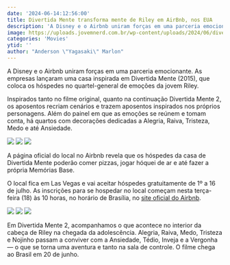 ```yaml
---
date: '2024-06-14:12:56:00'
title: Divertida Mente transforma mente de Riley em AirBnb, nos EUA
description: 'A Disney e o Airbnb uniram forças em uma parceria emocionante. As empresas lançaram uma casa inspirada em Divertida Mente (2015), que coloca os hóspedes no quartel-general de emoções da jovem Riley.'
image: https://uploads.jovemnerd.com.br/wp-content/uploads/2024/06/divertida_mente_2_airbnb__xh4j3u9z.jpg
categories: 'Movies'
ytid: ''
author: "Anderson \"Yagasaki\" Marlon"
---
```


A Disney e o Airbnb uniram forças em uma parceria emocionante. As empresas lançaram uma casa inspirada em Divertida Mente (2015), que coloca os hóspedes no quartel-general de emoções da jovem Riley.

Inspirados tanto no filme original, quanto na continuação Divertida Mente 2, os aposentos recriam cenários e trazem aposentos inspirados nos próprios personagens. Além do painel em que as emoções se reúnem e tomam conta, há quartos com decorações dedicadas a Alegria, Raiva, Tristeza, Medo e até Ansiedade.

![](https://uploads.jovemnerd.com.br/wp-content/uploads/2024/06/divertida_mente_air_bnb_2__54cil1.jpg?ims=3000x2000/filters:quality(75))
![](https://uploads.jovemnerd.com.br/wp-content/uploads/2024/06/divertida_mente_air_bnb_3__022ke0.jpg?ims=3000x2000/filters:quality(75))
![](https://uploads.jovemnerd.com.br/wp-content/uploads/2024/06/divertida_mente_air_bnb_4__iq09o41.jpg?ims=3000x2000/filters:quality(75))

A página oficial do local no Airbnb revela que os hóspedes da casa de Divertida Mente poderão comer pizzas, jogar hóquei de ar e até fazer a própria Memórias Base.

O local fica em Las Vegas e vai aceitar hóspedes gratuitamente de 1º a 16 de julho. As inscrições para se hospedar no local começam nesta terça-feira (18) às 10 horas, no horário de Brasília, no [site oficial do Airbnb](https://airbnb.com/insideout2).

![](https://uploads.jovemnerd.com.br/wp-content/uploads/2024/06/divertida_mente_air_bnb_5__whn2m3fj.jpg?ims=3000x2000/filters:quality(75))
![](https://uploads.jovemnerd.com.br/wp-content/uploads/2024/06/divertida_mente_air_bnb_6__3z620a0.jpg?ims=3000x2000/filters:quality(75))
![](https://uploads.jovemnerd.com.br/wp-content/uploads/2024/06/divertida_mente_2_airbnb__xh4j3u9z.jpg?ims=1210x544/filters:quality(75))

Em Divertida Mente 2, acompanhamos o que acontece no interior da cabeça de Riley na chegada da adolescência. Alegria, Raiva, Medo, Tristeza e Nojinho passam a conviver com a Ansiedade, Tédio, Inveja e a Vergonha — o que se torna uma aventura e tanto na sala de controle. O filme chega ao Brasil em 20 de junho.
